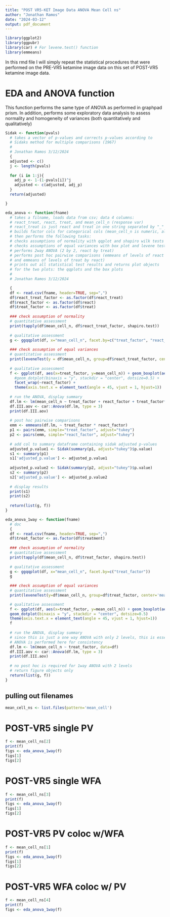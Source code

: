 ```yaml
---
title: "POST VR5-KET Image Data ANOVA Mean Cell ns"
author: "Jonathan Ramos"
date: "2024-03-12"
output: pdf_document
---
```


```r
library(ggplot2)
library(ggpubr)
library(car) # For levene.test() function
library(emmeans)
```

In this rmd file I will simply repeat the statistical procedures that were performed on the PRE-VR5 ketamine image data on this set of POST-VR5 ketamine image data.

# EDA and ANOVA function
This function performs the same type of ANOVA as performed in graphpad prism. In addition, performs some exploratory data analysis to assess normality and homogeneity of variances (both quantitatively and qualitatively)

```r
Sidak <- function(pvals)
  # takes a vector of p-values and corrects p-values according to 
  # Sidaks method for multiple comparisons (1967)
  #
  # Jonathan Ramos 3/12/2024
  {
  adjusted <- c()
  j <- length(pvals)
  
  for (i in 1:j){
    adj_p <- 1-(1-pvals[i])^j
    adjusted <- c(adjusted, adj_p)
  }
  return(adjusted)

}

eda_anova <- function(fname)
  # takes a filname, loads data from csv; data 4 columns:
  # react_treat, react, treat, and mean_cell_n (response var)
  # react_treat is just react and treat in one string separated by "_"
  # builds factor cols for categorical cols (mean_cell_n is numeric, all others are categorical)
  # then performs the following tasks:
  # checks assumptions of normality with qqplot and shapiro wilk tests
  # checks assumptions of equal variances with box plot and levene test
  # performs 2way ANOVA (2 by 2, react by treat)
  # performs post hoc pairwise comparisons (emmeans of levels of react by treat
  # and emmeans of levels of treat by react)
  # prints out all statistical test results and returns plot objects
  # for the two plots: the qqplots and the box plots
  # 
  # Jonathan Ramos 3/12/2024

  {
  df <- read.csv(fname, header=TRUE, sep=",")
  df$react_treat_factor <- as.factor(df$react_treat)
  df$react_factor <- as.factor(df$react)
  df$treat_factor <- as.factor(df$treat)
  
  ### check assumption of normality
  # quantitative assessment
  print(tapply(df$mean_cell_n, df$react_treat_factor, shapiro.test))
  
  # qualitative assessment
  g <- ggqqplot(df, x="mean_cell_n", facet.by=c("treat_factor", "react_factor"))
  
  ### check assumption of equal variances
  # quantitative assessment
  print(leveneTest(y = df$mean_cell_n, group=df$react_treat_factor, center='mean'))
  
  # qualitative assessment
  f <- ggplot(df, aes(x=treat_factor, y=mean_cell_n)) + geom_boxplot(aes(fill=treat_factor), alpha=0.5) + 
    #geom_dotplot(binaxis = "y", stackdir = "center", dotsize=0.5) +
    facet_wrap(~react_factor) +
    theme(axis.text.x = element_text(angle = 45, vjust = 1, hjust=1))
  
  # run the ANOVA, display summary
  df.lm <- lm(mean_cell_n ~ treat_factor + react_factor + treat_factor*react_factor, contrasts=list(treat_factor='contr.sum', react_factor ='contr.sum'), data=df)
  df.III.aov <- car::Anova(df.lm, type = 3)
  print(df.III.aov)
  
  # post hoc pairwise comparisons
  emm <- emmeans(df.lm, ~ treat_factor * react_factor)
  p1 <- pairs(emm, simple="treat_factor", adjust="tukey")
  p2 <- pairs(emm, simple="react_factor", adjust="tukey")
  
  # add col to summary dataframe containing sidak adjusted p-values
  adjusted_p.value1 <- Sidak(summary(p1, adjust="tukey")$p.value)
  s1 <- summary(p1)
  s1['adjusted_p.value'] <- adjusted_p.value1
  
  adjusted_p.value2 <- Sidak(summary(p2, adjust="tukey")$p.value)
  s2 <- summary(p2)
  s2['adjusted_p.value'] <- adjusted_p.value2
  
  # display results
  print(s1)
  print(s2)
  
  return(list(g, f))
}
```

```r
eda_anova_1way <- function(fname)
  # doc
  {
  df <- read.csv(fname, header=TRUE, sep=",")
  df$treat_factor <- as.factor(df$treatment)
  
  ### check assumption of normality
  # quantitative assessment
  print(tapply(df$mean_cell_n, df$treat_factor, shapiro.test))
  
  # qualitative assessment
  g <- ggqqplot(df, x="mean_cell_n", facet.by=c("treat_factor"))
  g
  
  ### check assumption of equal variances
  # quantitative assessment
  print(leveneTest(y=df$mean_cell_n, group=df$treat_factor, center='mean'))

  # qualitative assessment
  f <- ggplot(df, aes(x=treat_factor, y=mean_cell_n)) + geom_boxplot(aes(fill=treat_factor), alpha=0.5) + 
  geom_dotplot(binaxis = "y", stackdir = "center", dotsize=0.5)
  theme(axis.text.x = element_text(angle = 45, vjust = 1, hjust=1))
  f
  
  # run the ANOVA, display summary
  # since this is just a one way ANOVA with only 2 levels, this is essentially just a t-test
  # ANOVA is performed here for consistency
  df.lm <- lm(mean_cell_n ~ treat_factor, data=df)
  df.III.aov <- car::Anova(df.lm, type = 3)
  print(df.III.aov)
  
  # no post hoc is required for 1way ANOVA with 2 levels
  # return figure objects only
  return(list(g, f))
}
```
## pulling out filenames 

```r
mean_cell_ns <- list.files(pattern='mean_cell')
```

\newpage

# POST-VR5 single PV

```r
f <- mean_cell_ns[2]
print(f)
figs <- eda_anova_1way(f)
figs[1]
figs[2]
```
\newpage

# POST-VR5 single WFA

```r
f <- mean_cell_ns[3]
print(f)
figs <- eda_anova_1way(f)
figs[1]
figs[2]
```

\newpage

# POST-VR5 PV coloc w/WFA

```r
f <- mean_cell_ns[1]
print(f)
figs <- eda_anova_1way(f)
figs[1]
figs[2]
```

\newpage

# POST-VR5 WFA coloc w/ PV

```r
f <- mean_cell_ns[4]
print(f)
figs <- eda_anova_1way(f)
```

